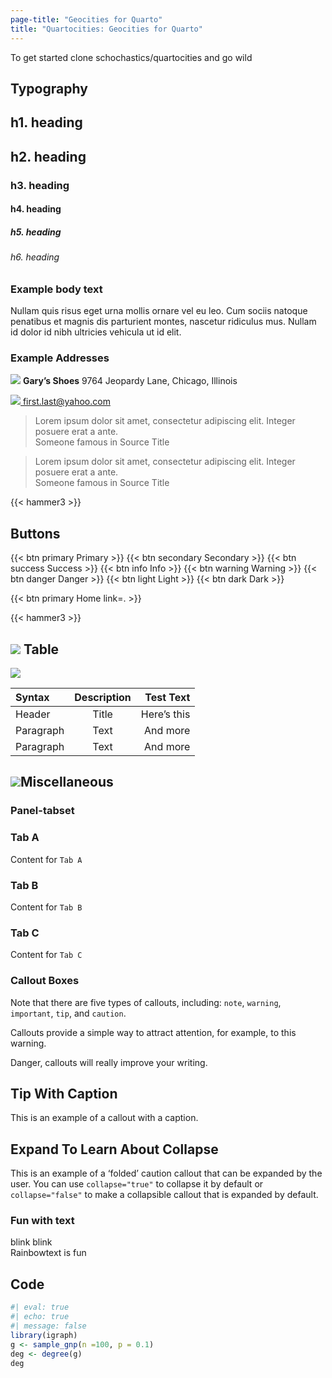 ```yaml
---
page-title: "Geocities for Quarto"
title: "Quartocities: Geocities for Quarto"
---
```


:::{.holder}
:::{.news}
To get started clone schochastics/quartocities and go wild
:::
:::

## Typography

::: {.grid}

::: {.g-col-4 .well}
# h1. heading
## h2. heading
### h3. heading
#### h4. heading
##### h5. heading
###### h6. heading
:::

::: {.g-col-4}
### Example body text
Nullam quis risus eget urna mollis ornare vel eu leo. Cum sociis natoque penatibus et magnis dis parturient montes, nascetur ridiculus mus. Nullam id dolor id nibh ultricies vehicula ut id elit.
:::

::: {.g-col-4}
### Example Addresses
![](img/spinningearth.gif) **Gary's Shoes**
 9764 Jeopardy Lane, Chicago, Illinois

[![](img/emailme.gif) first.last@yahoo.com](mailto:#)
:::

:::

::: {.grid}
::: {.g-col-6}
>Lorem ipsum dolor sit amet, consectetur adipiscing elit. Integer posuere erat a ante.  
[Someone famous in Source Title]{.block-title}
:::

::: {.g-col-6}
:::{.block-right}
>Lorem ipsum dolor sit amet, consectetur adipiscing elit. Integer posuere erat a ante.  
[Someone famous in Source Title]{.block-title}
:::
:::
:::

{{< hammer3 >}}

## Buttons

{{< btn primary Primary >}}
{{< btn secondary Secondary >}}
{{< btn success Success >}}
{{< btn info Info >}}
{{< btn warning Warning >}}
{{< btn danger Danger >}}
{{< btn light Light >}}
{{< btn dark Dark >}}

{{< btn primary Home link=. >}}

{{< hammer3 >}}


## ![](img/hot.gif) Table

![](img/construction.gif) 

| Syntax      | Description | Test Text     |
| :---        |    :----:   |          ---: |
| Header      | Title       | Here's this   |
| Paragraph   | Text        | And more      |
| Paragraph   | Text        | And more      |

## ![](img/new.gif)Miscellaneous

### Panel-tabset

:::{.panel-tabset}
### Tab A

Content for `Tab A`

### Tab B

Content for `Tab B`

### Tab C

Content for `Tab C`
:::

### Callout Boxes

:::{.callout-note}
Note that there are five types of callouts, including:
`note`, `warning`, `important`, `tip`, and `caution`.
:::

:::{.callout-warning}
Callouts provide a simple way to attract attention, for example, to this warning.
:::

:::{.callout-important}
Danger, callouts will really improve your writing.
:::

:::{.callout-tip}
## Tip With Caption
This is an example of a callout with a caption.
:::

:::{.callout-caution  collapse="true"}
## Expand To Learn About Collapse

This is an example of a 'folded' caution callout that can be expanded by the user. You can use `collapse="true"` to collapse it by default or `collapse="false"` to make a collapsible callout that is expanded by default.
:::

### Fun with text

[blink blink]{.blink_me}  
[Rainbowtext is fun]{.multicolortext}

## Code


```r
#| eval: true
#| echo: true
#| message: false
library(igraph)
g <- sample_gnp(n =100, p = 0.1)
deg <- degree(g)
deg
```


